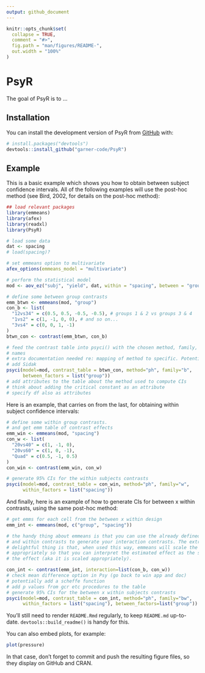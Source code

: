 ```yaml
---
output: github_document
---
```


<!-- README.md is generated from README.Rmd. Please edit that file -->

```r
knitr::opts_chunk$set(
  collapse = TRUE,
  comment = "#>",
  fig.path = "man/figures/README-",
  out.width = "100%"
)
```

# PsyR

<!-- badges: start -->
<!-- badges: end -->

The goal of PsyR is to ...

## Installation

You can install the development version of PsyR from [GitHub](https://github.com/) with:

``` r
# install.packages("devtools")
devtools::install_github("garner-code/PsyR")
```

## Example

This is a basic example which shows you how to obtain between subject confidence 
intervals. All of the following examples will use the post-hoc method 
(see Bird, 2002, for details on the post-hoc method):

```r

## load relevant packages
library(emmeans)
library(afex)
library(readxl)
library(PsyR)

# load some data
dat <- spacing
# load(spacing)?

# set emmeans option to multivariate
afex_options(emmeans_model = "multivariate")

# perform the statistical model
mod <- aov_ez("subj", "yield", dat, within = "spacing", between = "group")

# define some between group contrasts
emm_btwn <- emmeans(mod, "group")
con_b <- list(
  "12vs34" = c(0.5, 0.5, -0.5, -0.5), # groups 1 & 2 vs groups 3 & 4
  "1vs2" = c(1, -1, 0, 0), # and so on...
  "3vs4" = c(0, 0, 1, -1)
)
btwn_con <- contrast(emm_btwn, con_b)

# feed the contrast table into psyci() with the chosen method, family, and factor
# names
# extra documentation needed re: mapping of method to specific. Potentially
# add Sidak
psyci(model=mod, contrast_table = btwn_con, method="ph", family="b", 
      between_factors = list("group"))
# add attributes to the table about the method used to compute CIs
# think about adding the critical constant as an attribute
# specify df also as attributes

```


Here is an example, that carries on from the last, for obtaining within subject 
confidence intervals:

```r

# define some within group contrasts.
# and get emm table of contrast effects
emm_win <- emmeans(mod, "spacing")
con_w <- list(
  "20vs40" = c(1, -1, 0),
  "20vs60" = c(1, 0, -1),
  "Quad" = c(0.5, -1, 0.5)
)
con_win <- contrast(emm_win, con_w)

# generate 95% CIs for the within subjects contrasts
psyci(model=mod, contrast_table = con_win, method="ph", family="w", 
      within_factors = list("spacing"))


```

And finally, here is an example of how to generate CIs for between x within 
contrasts, using the same post-hoc method:

```r

# get emms for each cell from the between x within design
emm_int <- emmeans(mod, c("group", "spacing"))

# the handy thing about emmeans is that you can use the already defined between 
# and within contrasts to generate your interaction contrasts. The extra 
# delightful thing is that, when used this way, emmeans will scale the contrasts
# appropriately so that you can interpret the estimated effect as the size of 
# the effect (aka it is scaled appropriately).

con_int <- contrast(emm_int, interaction=list(con_b, con_w))
# check mean difference option in Psy (go back to win app and doc)
# potentially add a scheffe function 
# add p values from gcr etc procedures to the table
# generate 95% CIs for the between x within subjects contrasts
psyci(model=mod, contrast_table = con_int, method="ph", family="bw", 
      within_factors = list("spacing"), between_factors=list("group"))

```


You'll still need to render `README.Rmd` regularly, to keep `README.md` up-to-date. `devtools::build_readme()` is handy for this.

You can also embed plots, for example:

```r
plot(pressure)
```

In that case, don't forget to commit and push the resulting figure files, so they display on GitHub and CRAN.
